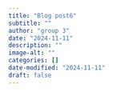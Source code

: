```yaml
---
title: "Blog post6"
subtitle: ""
author: "group 3"
date: "2024-11-11"
description: ""
image-alt: ""
categories: []
date-modified: "2024-11-11"
draft: false
---
```


